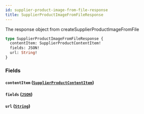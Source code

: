 ```yaml
---
id: supplier-product-image-from-file-response
title: SupplierProductImageFromFileResponse
---
```



The response object from createSupplierProductImageFromFile


```graphql
type SupplierProductImageFromFileResponse {
  contentItem: SupplierProductContentItem!
  fields: JSON!
  url: String!
}
```


### Fields

#### `contentItem` ([`SupplierProductContentItem`](/developers/supplier-apis/supply-api/graphql/reference/objects/supplier-product-content-item))




#### `fields` ([`JSON`](/developers/supplier-apis/supply-api/graphql/reference/scalars/json))




#### `url` ([`String`](/developers/supplier-apis/supply-api/graphql/reference/scalars/string))






